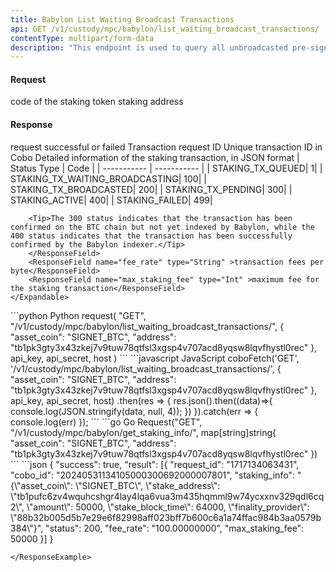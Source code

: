 ```yaml
---
title: Babylon List Waiting Broadcast Transactions
api: GET /v1/custody/mpc/babylon/list_waiting_broadcast_transactions/
contentType: multipart/form-data
description: "This endpoint is used to query all unbroadcasted pre-signed staking transactions based on the provided parameter `asset_coin` and `address`"
---
```


#### Request
<ParamField body="asset_coin" type="String" required>code of the staking token</ParamField>
<ParamField body="address" type="String" required>staking address</ParamField>


#### Response
<ResponseField name="success" type="bool">request successful or failed</ResponseField>
<ResponseField name="result" type="object[]">
    <Expandable title="object">
        <ResponseField name="request_id" type="String" >Transaction request ID</ResponseField>
        <ResponseField name="cobo_id" type="String" >Unique transaction ID in Cobo</ResponseField>
        <ResponseField name="staking_info" type="String" >Detailed information of the staking transaction, in JSON format</ResponseField>
        <ResponseField name="status" type="Int" >
        | Status Type | Code |
        | ----------- | ----------- |
        | STAKING_TX_QUEUED| 1|
        | STAKING_TX_WAITING_BROADCASTING| 100|
        | STAKING_TX_BROADCASTED| 200|
        | STAKING_TX_PENDING| 300|
        | STAKING_ACTIVE| 400|
        | STAKING_FAILED| 499|

        <Tip>The 300 status indicates that the transaction has been confirmed on the BTC chain but not yet indexed by Babylon, while the 400 status indicates that the transaction has been successfully confirmed by the Babylon indexer.</Tip>
        </ResponseField>
        <ResponseField name="fee_rate" type="String" >transaction fees per byte</ResponseField>
        <ResponseField name="max_staking_fee" type="Int" >maximum fee for the staking transaction</ResponseField>
    </Expandable>
</ResponseField>

<RequestExample>
```python Python
request(
    "GET",
    "/v1/custody/mpc/babylon/list_waiting_broadcast_transactions/",
    {
        "asset_coin": "SIGNET_BTC",
        "address": "tb1pk3gty3x43zkej7v9tuw78qtfsl3xgsp4v707acd8yqsw8lqvfhystl0rec"
    },
    api_key, api_secret, host
)
```
```javascript JavaScript
coboFetch('GET', '/v1/custody/mpc/babylon/list_waiting_broadcast_transactions/', {
    "asset_coin": "SIGNET_BTC",
    "address": "tb1pk3gty3x43zkej7v9tuw78qtfsl3xgsp4v707acd8yqsw8lqvfhystl0rec"
}, api_key, api_secret, host)
    .then(res => {
        res.json().then((data)=>{
            console.log(JSON.stringify(data, null, 4));
        })
    }).catch(err => {
        console.log(err)
    });
```
```go Go
Request("GET", "/v1/custody/mpc/babylon/get_staking_info/", map[string]string{
    "asset_coin": "SIGNET_BTC",
    "address": "tb1pk3gty3x43zkej7v9tuw78qtfsl3xgsp4v707acd8yqsw8lqvfhystl0rec"
})
```
</RequestExample>

<ResponseExample>
```json
{
  "success": true,
  "result": [{
    "request_id": "1717134063431",
    "cobo_id": "20240531134105000300692000007801",
    "staking_info": "{\"asset_coin\": \"SIGNET_BTC\", \"stake_address\": \"tb1pufc6zv4wquhcshgr4lay4lqa6vua3m435hqmml9w74ycxxnv329qdl6cq2\", \"amount\": 50000, \"stake_block_time\": 64000, \"finality_provider\": \"88b32b005d5b7e29e6f82998aff023bff7b600c6a1a74ffac984b3aa0579b384\"}",
    "status": 200,
    "fee_rate": "100.00000000",
    "max_staking_fee": 50000
  }]
}

```
</ResponseExample>
